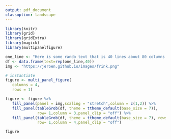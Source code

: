 ```yaml
---
output: pdf_document
classoption: landscape     
---
```



```r
library(knitr)
library(grid)
library(gridExtra)
library(magick)
library(multipanelfigure)

one_line <- "Here is some rando text that is 40 lines about 80 columns. See what I did there?"
df <- data.frame(text=rep(one_line,40))
img <- "https://jeroen.github.io/images/frink.png"
```

```r
# instantiate
figure <- multi_panel_figure(
   columns = 4,
   rows = 1)

figure <- figure %>%
   fill_panel(panel = img,scaling = "stretch",column = c(1,2)) %>%
   fill_panel(tableGrob(df, theme = ttheme_default(base_size = 7)),
              row= 1,column = 3,panel_clip = "off") %>%
   fill_panel(tableGrob(df, theme = ttheme_default(base_size = 7), rows = NULL),
              row= 1,column = 4,panel_clip = "off")

figure
```
